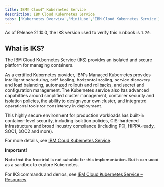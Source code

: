```yaml
---
title: IBM® Cloud™ Kubernetes Service
description: IBM Cloud Kubernetes Service
tabs: ['Kubernetes Overview','Minikube','IBM Cloud Kubernetes Service']
---
```

<InlineNotification>

As of Release 21.10.0, the IKS version used to verify this runbook is `1.20`.

</InlineNotification>

## What is IKS?

The IBM Cloud Kubernetes Service (IKS) provides an isolated and secure platform for managing containers.

As a certified Kubernetes provider, IBM's Managed Kubernetes provides intelligent scheduling, self-healing, horizontal scaling, service discovery and load balancing, automated rollouts and rollbacks, and secret and configuration management.
The Kubernetes service also has advanced capabilities around simplified cluster management, container security and isolation policies, the ability to design your own cluster, and integrated operational tools for consistency in deployment.

This highly secure environment for production workloads has built-in container-level security, including isolation policies, CIS-hardened infrastructure and broad industry compliance (including PCI, HIPPA-ready, SOC1, SOC2 and more).

For more details, see [IBM Cloud Kubernetes Service](https://www.ibm.com/cloud/container-service).

<InlineNotification kind="warning">

**Important!**

Note that the free trial is not suitable for this implementation. But it can used as a sandbox to explore Kubernetes.

</InlineNotification>

For IKS commands and demos, see [IBM Cloud Kubernetes Service – Resources](https://www.ibm.com/cloud/learn/kubernetes).
